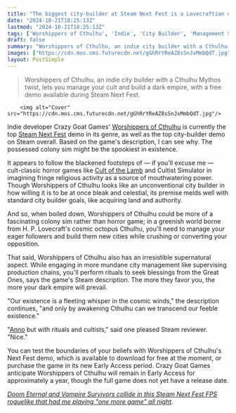 ```yaml
---
title: "The biggest city-builder at Steam Next Fest is a Lovecraftian nightmare that might be the scariest colony sim ever"
date: "2024-10-21T18:25:13Z"
lastmod: "2024-10-21T18:25:13Z"
tags: ['Worshippers of Cthulhu', 'Indie', 'City Builder', 'Management Sim', 'Horror', 'Cthulhu Mythos', 'Steam Next Fest', 'Early Access', 'Crazy Goat Games', 'PC']
draft: false
summary: "Worshippers of Cthulhu, an indie city builder with a Cthulhu Mythos twist, lets you manage your cult and build a dark empire, with a free demo available during Steam Next Fest."
images: ["https://cdn.mos.cms.futurecdn.net/gGhRrYReAZ8sSnJxMmbQdT.jpg"]
layout: PostSimple
---
```

> Worshippers of Cthulhu, an indie city builder with a Cthulhu Mythos twist, lets you manage your cult and build a dark empire, with a free demo available during Steam Next Fest.


        <img alt="Cover" src="https://cdn.mos.cms.futurecdn.net/gGhRrYReAZ8sSnJxMmbQdT.jpg"/>
        
Indie developer Crazy Goat Games' [<u>Worshippers of Cthulhu</u>](https://www.gamesradar.com/games/management/grisly-cult-management-sim-worshippers-of-cthulhu-has-confirmed-an-october-release-date-but-devout-fans-can-play-a-free-demo-now/) is currently the top [<u>Steam Next Fest</u>](https://www.gamesradar.com/tag/steam-next-fest/) demo in its genre, as well as the top city-builder demo on Steam overall. Based on the game's description, I can see why. The possessed colony sim might be the spookiest in existence. 

It appears to follow the blackened footsteps of — if you'll excuse me — cult-classic horror games like [<u>Cult of the Lamb</u>](https://www.gamesradar.com/games/roguelike/move-over-sex-update-cult-of-the-lamb-finally-getting-local-co-op-in-august-allowing-you-to-take-on-the-whole-campaign-with-a-friend/) and Cultist Simulator in imagining fringe religious activity as a source of mouthwatering power. Though Worshippers of Cthulhu looks like an unconventional city builder in how willing it is to be at once bleak and celestial, its premise melds well with standard city builder goals, like acquiring land and authority.

And so, when boiled down, Worshippers of Cthulhu could be more of a fascinating colony sim rather than horror game; in a greenish world borne from H. P. Lovecraft's cosmic octopus Cthulhu, you'll need to manage your eager followers and build them new cities while crushing or converting your opposition. 

That said, Worshippers of Cthulhu also has an irresistible supernatural aspect. While engaging in more mundane city management like supervising production chains, you'll perform rituals to seek blessings from the Great Ones, says the game's Steam description. The more they favor you, the more your dark empire will prevail.

"Our existence is a fleeting whisper in the cosmic winds," the description continues, "and only by awakening Cthulhu can we transcend our feeble existence."

"[<u>Anno</u>](https://www.gamesradar.com/games/real-time-strategy/anno-117-pax-romana-will-deliver-a-roman-gaming-experience-unlike-anything-you-have-ever-played-on-pc-ps5-and-xbox-series-xors-in-2025/) but with rituals and cultists," said one pleased Steam reviewer. "Nice." 

You can test the boundaries of your beliefs with Worshippers of Cthulhu's Next Fest demo, which is available to download for free at the moment, or purchase the game in its new Early Access period. Crazy Goat Games anticipate Worshippers of Cthulhu will remain in Early Access for approximately a year, though the full game does not yet have a release date.

[<u><em>Doom Eternal and Vampire Survivors collide in this Steam Next Fest FPS roguelike that had me playing "one more game" all night</em></u>](https://www.gamesradar.com/games/fps/doom-eternal-and-vampire-survivors-collide-in-this-steam-next-fest-fps-roguelike-that-had-me-playing-one-more-game-all-night/).
        